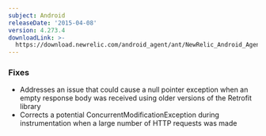 ```yaml
---
subject: Android
releaseDate: '2015-04-08'
version: 4.273.4
downloadLink: >-
  https://download.newrelic.com/android_agent/ant/NewRelic_Android_Agent_4.273.4.zip
---
```


### Fixes

* Addresses an issue that could cause a null pointer exception when an empty response body was received using older versions of the Retrofit library
* Corrects a potential ConcurrentModificationException during instrumentation when a large number of HTTP requests was made
